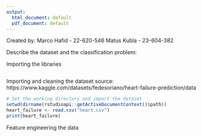 ```yaml
---
output:
  html_document: default
  pdf_document: default
---
```

Created by: 
Marco Hafid - 22-620-546
Matus Kubla - 23-604-382

Describe the dataset and the classification problem:



Importing the libraries
```r

```


Importing and cleaning the dataset
source: https://www.kaggle.com/datasets/fedesoriano/heart-failure-prediction/data
```r
# Set the working directory and import the dataset
setwd(dirname(rstudioapi::getActiveDocumentContext()$path))
heart_failure <- read.csv("heart.csv")
print(heart_failure)

```


Feature engineering the data
```r

```

